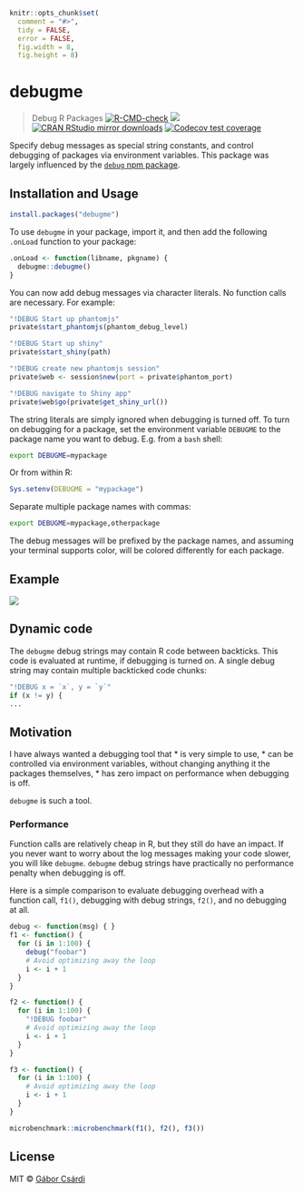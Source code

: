 
```r
knitr::opts_chunk$set(
  comment = "#>",
  tidy = FALSE,
  error = FALSE,
  fig.width = 8,
  fig.height = 8)
```

# debugme

> Debug R Packages
<!-- badges: start -->
[![R-CMD-check](https://github.com/r-lib/debugme/actions/workflows/R-CMD-check.yaml/badge.svg)](https://github.com/r-lib/debugme/actions/workflows/R-CMD-check.yaml)
[![](https://www.r-pkg.org/badges/version/debugme)](https://www.r-pkg.org/pkg/debugme)
[![CRAN RStudio mirror downloads](https://cranlogs.r-pkg.org/badges/debugme)](https://www.r-pkg.org/pkg/debugme)
[![Codecov test coverage](https://codecov.io/gh/r-lib/debugme/branch/main/graph/badge.svg)](https://app.codecov.io/gh/r-lib/debugme?branch=main)
<!-- badges: end -->

Specify debug messages as special string constants, and control debugging of
packages via environment variables. This package was largely influenced by
the [`debug` npm package](https://github.com/debug-js/debug).

## Installation and Usage

```r
install.packages("debugme")
```

To use `debugme` in your package, import it, and then add the following
`.onLoad` function to your package:
```r
.onLoad <- function(libname, pkgname) {
  debugme::debugme()
}
```

You can now add debug messages via character literals. No function calls
are necessary. For example:
```r
"!DEBUG Start up phantomjs"
private$start_phantomjs(phantom_debug_level)

"!DEBUG Start up shiny"
private$start_shiny(path)

"!DEBUG create new phantomjs session"
private$web <- session$new(port = private$phantom_port)

"!DEBUG navigate to Shiny app"
private$web$go(private$get_shiny_url())
```

The string literals are simply ignored when debugging is turned off. To
turn on debugging for a package, set the environment variable `DEBUGME` to
the package name you want to debug. E.g. from a `bash` shell:

```sh
export DEBUGME=mypackage
```

Or from within R:

```r
Sys.setenv(DEBUGME = "mypackage")
```

Separate multiple package names with commas:

```sh
export DEBUGME=mypackage,otherpackage
```

The debug messages will be prefixed by the package names, and assuming your
terminal supports color, will be colored differently for each package.

## Example

![](inst/screencast.gif)

## Dynamic code

The `debugme` debug strings may contain R code between backticks.
This code is evaluated at runtime, if debugging is turned on. A single
debug string may contain multiple backticked code chunks:

```r
"!DEBUG x = `x`, y = `y`"
if (x != y) {
...
```

## Motivation

I have always wanted a debugging tool that
* is very simple to use,
* can be controlled via environment variables, without changing anything
  it the packages themselves,
* has zero impact on performance when debugging is off.

`debugme` is such a tool.

### Performance

Function calls are relatively cheap in R, but they still do have an impact.
If you never want to worry about the log messages making your code slower,
you will like `debugme`. `debugme` debug strings have practically no
performance penalty when debugging is off.

Here is a simple comparison to evaluate debugging overhead with a function call, `f1()`,
debugging with debug strings, `f2()`, and no debugging at all.

```r
debug <- function(msg) { }
f1 <- function() {
  for (i in 1:100) {
    debug("foobar")
    # Avoid optimizing away the loop
    i <- i + 1
  }
}
```

```r
f2 <- function() {
  for (i in 1:100) {
    "!DEBUG foobar"
    # Avoid optimizing away the loop
    i <- i + 1
  }
}
```

```r
f3 <- function() {
  for (i in 1:100) {
    # Avoid optimizing away the loop
    i <- i + 1
  }
}
```

```r
microbenchmark::microbenchmark(f1(), f2(), f3())
```

## License

MIT © [Gábor Csárdi](https://github.com/gaborcsardi)
